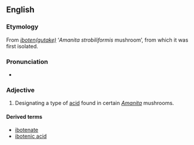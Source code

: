 ==English==

===Etymology===
From {{etyl|ja|en}} ''[[ibotengutake|iboten(gutake)]]'' ‘''Amanita strobiliformis'' mushroom’, from which it was first isolated.

===Pronunciation===
* {{IPA|/iːbə(ʊ)ˈtɛnɪk/}}

===Adjective===
{{en-adj}}

# {{context|biochemistry}} Designating a type of [[acid]] found in certain ''[[Amanita]]'' mushrooms.

====Derived terms====
* [[ibotenate]]
* [[ibotenic acid]]